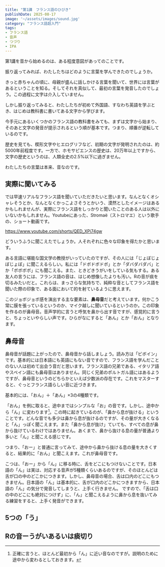 ```yaml
---
title: "第1講　フランス語のひびき"
publishDate: 2025-08-17
image: '~/assets/images/sound.jpg'
category: "フランス語超入門"
tags:
- フランス語
- 音声
- つづり
- IPA
---
```


第1講を音から始めるのは、ある程度意図があってのことです。

振り返ってみれば、​わたしたちはどのように言葉を学んできたのでしょうか。

きっと赤ちゃんの頃に、母親が盛んに話しかける言葉を聞いて、​世界には言葉があるということを知る。そしてそれを真似して、​最初の言葉を発音したのでしょう。​この過程に文字は介入していません。

しかし振り返ってみると、わたしたちが初めて外国語、​すなわち英語を学ぶとき、​はじめは教科書に書いてある文字から学びます。

今手元にあるいくつかのフランス語の教科書をみても、​まずは文字から始まり、​そのあと文字の発音が提示されるという順が基本です。つまり、​順番が逆転しているのです。

歴史を見ても、楔形文字やヒエログリフなど、​初期の文字が発明されたのは、約5000年前程度です。一方で、​ホモサピエンスの歴史は、20万年以上ですから、​文字の歴史というのは、人類全史の2.5%以下に過ぎません。

わたしたちの言葉は本来、音なのです。

<TOC id='superintro1' />

## 実際に聞いてみる

では早速リアルなフランス語を聞いていただきたいと思います。なんとなくオシャレそうとか、なんとなくかっこよさそうとかいう、漠然としたイメージはあるかもしれませんが、実際にフランス語をしっかりと聞いたことのある人は以外にいないかもしれません。Youtubeにあった、Stromaë（ストロマエ）という歌手の、ショート動画です。

https://www.youtube.com/shorts/QED_XPi74gw

どういうふうに聞こえたでしょうか。​人それぞれに色々な印象を得たかと思います。

ある言語に堪能な国文学の教授がいっていたのですが、その人には「じょぼじょぼじょぼ」に聞こえるらしい。私には「ドボドボドボ」とか「​ダバダバダバ」とか「ボボボボ」にも聞こえる。また、​ときどきうがいをしている気もする。ある友人の言うには、​フランス語の音は、はじめ想像したよりも汚い。​Rの音が痰を切るみたいだと。これらは、まっさらな気持ちで、​純粋な音としてフランス語を聞いた際の印象で、​ある面において的を射ているように思えます。

このジョボジョボ感を演出する主な要素は、**鼻母音**だと考えています。​何かこう常に膜を張っているというのか、​マイク越しに聞いているというのか。この印象を作るのが鼻母音。​音声学的に言うと呼気を鼻から出す音ですが、感覚的に言うと、​ちょっといやらしい声です。ひらがなにすると「あん」とか「おん」となります。

## 鼻母音

鼻母音が話題に上がったので、鼻母音から話しましょう。読み方は「ビボイン」です。基本的には日本語にも英語にもない音ですので、フランス語を学んだことのない人は初めて出会う音だと思います。フランス語の兄弟である、イタリア語やスペイン語にも鼻母音はありません。同じく兄弟のポルトガル語にはあるようですが、鼻母音というのどちらかといえば少数派の存在です。これをマスターすると、ぐっとフランス語らしい音に近づきます。

基本的には、「おん」＋「あん」×3の4種類です。

「おん」を例に取ると、途中まではシンプルな「お」の音です。しかし、途中から「ん」に変わります[^1]。この時に起きているのが、「鼻から息が抜ける」ということです。どんな音でも多少は鼻から息が抜けるのですが、その量が大きくなると「ん」っぽく聞こえます。また「鼻から息が抜け」ていても、すべての息が鼻から抜けているわけではありません。あくまで、鼻から抜ける息の量が普通より多いと「ん」と聞こえる感じです。

つまり、「おー」と普通に言ってみて、途中から鼻から抜ける息の量を大きくすると、結果的に「おん」と聞こえます。これが鼻母音です。

こつは、「おー」から「ん」に移る時に、舌をどこにもつけないことです。日本語の「ん」は実は、対応する音声が5種類くらいあるのですが、そのほとんどは舌が口の中のどこかにつきます。しかし、鼻母音の場合、舌は口内のどこにもつきません。日本語の「ん」は基本的に、舌が口内のどこかにつきますから、日本語の「ん」の気分で発音してしまうと、上手く行きません。
ですので、「舌は口の中のどこにも絶対につけず」に、「ん」と聞こえるように鼻から息を抜いてみる練習をすると、上手く発音ができます。

## 5つの「う」

## Rの音ーうがいあるいは痰切り

[^1]:正確に言うと、ほとんど最初から「ん」に近い音なのですが。説明のために途中から変わるとしておきます。